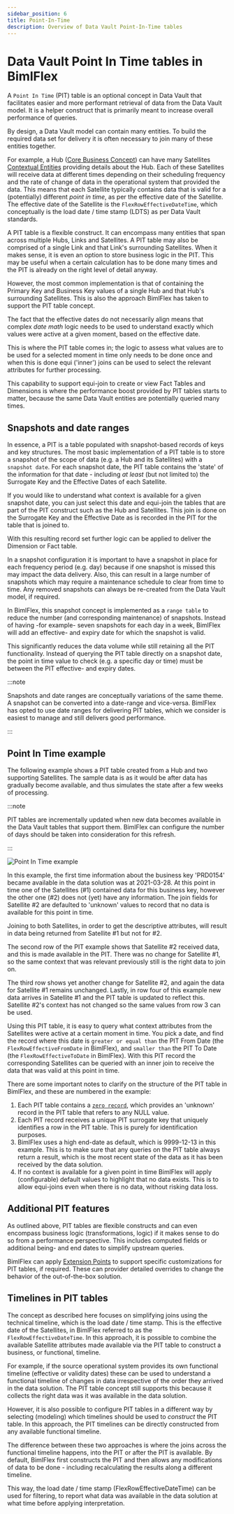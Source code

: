 ---
sidebar_position: 6
title: Point-In-Time
description: Overview of Data Vault Point-In-Time tables
---
<head>
  <meta name="varigenceProduct" content="BimlFlex"></meta>
  <meta name="varigenceArticleType" content="Conceptual"></meta>
</head>

# Data Vault Point In Time tables in BimlFlex

A `Point In Time` (PIT) table is an optional concept in Data Vault that facilitates easier and more performant retrieval of data from the Data Vault model. It is a helper construct that is primarily meant to increase overall performance of queries.

By design, a Data Vault model can contain many entities. To build the required data set for delivery it is often necessary to join many of these entities together.

For example, a Hub ([Core Business Concept](./data-vault-concept-hub)) can have many Satellites [Contextual Entities](./data-vault-concept-satellite) providing details about the Hub. Each of these Satellites will receive data at different times depending on their scheduling frequency and the rate of change of data in the operational system that provided the data. This means that each Satellite typically contains data that is valid for a (potentially) different *point in time*, as per the effective date of the Satellite. The effective date of the Satellite is the `FlexRowEffectiveDateTime`, which conceptually is the load date / time stamp (LDTS) as per Data Vault standards.

A PIT table is a flexible construct. It can encompass many entities that span across multiple Hubs, Links and Satellites. A PIT table may also be comprised of a single Link and that Link's surrounding Satellites. When it makes sense, it is even an option to store business logic in the PIT. This may be useful when a certain calculation has to be done many times and the PIT is already on the right level of detail anyway.

However, the most common implementation is that of containing the Primary Key and Business Key values of a single Hub and that Hub's surrounding Satellites. This is also the approach BimlFlex has taken to support the PIT table concept.

The fact that the effective dates do not necessarily align means that complex *date math* logic needs to be used to understand exactly which values were active at a given moment, based on the effective date.

This is where the PIT table comes in; the logic to assess what values are to be used for a selected moment in time only needs to be done once and when this is done equi ('inner') joins can be used to select the relevant attributes for further processing.

This capability to support equi-join to create or view Fact Tables and Dimensions is where the performance boost provided by PIT tables starts to matter, because the same Data Vault entities are potentially queried many times.

## Snapshots and date ranges

In essence, a PIT is a table populated with snapshot-based records of keys and key structures. The most basic implementation of a PIT table is to store a snapshot of the scope of data (e.g. a Hub and its Satellites) with a `snapshot date`. For each snapshot date, the PIT table contains the 'state' of the information for that date - including *at least* (but not limited to) the Surrogate Key and the Effective Dates of each Satellite.

If you would like to understand what context is available for a given snapshot date, you can just select this date and equi-join the tables that are part of the PIT construct such as the Hub and Satellites. This join is done on the Surrogate Key and the Effective Date as is recorded in the PIT for the table that is joined to.

With this resulting record set further logic can be applied to deliver the Dimension or Fact table.

In a snapshot configuration it is important to have a snapshot in place for each frequency period (e.g. day) because if one snapshot is missed this may impact the data delivery. Also, this can result in a large number of snapshots which may require a maintenance schedule to clear from time to time. Any removed snapshots can always be re-created from the Data Vault model, if required.

In BimlFlex, this snapshot concept is implemented as a `range table` to reduce the number (and corresponding maintenance) of snapshots. Instead of having -for example- seven snapshots for each day in a week, BimlFlex will add an effective- and expiry date for which the snapshot is valid.

This significantly reduces the data volume while still retaining all the PIT functionality. Instead of querying the PIT table directly on a snapshot date, the point in time value to check (e.g. a specific day or time) must be between the PIT effective- and expiry dates.



:::note

Snapshots and date ranges are conceptually variations of the same theme. A snapshot can be converted into a date-range and vice-versa. BimlFlex has opted to use date ranges for delivering PIT tables, which we consider is easiest to manage and still delivers good performance.

:::


## Point In Time example

The following example shows a PIT table created from a Hub and two supporting Satellites. The sample data is as it would be after data has gradually become available, and thus simulates the state after a few weeks of processing.



:::note

PIT tables are incrementally updated when new data becomes available in the Data Vault tables that support them. BimlFlex can configure the number of days should be taken into consideration for this refresh.

:::


![Point In Time example](/img/bimlflex/point-in-time-example.png "Point In Time example")

In this example, the first time information about the business key 'PRD0154' became available in the data solution was at 2021-03-28. At this point in time one of the Satellites (#1) contained data for this business key, however the other one (#2) does not (yet) have any information. The join fields for Satellite #2 are defaulted to 'unknown' values to record that no data is available for this point in time.

Joining to both Satellites, in order to get the descriptive attributes, will result in data being returned from Satellite #1 but not for #2.

The second row of the PIT example shows that Satellite #2 received data, and this is made available in the PIT. There was no change for Satellite #1, so the same context that was relevant previously still is the right data to join on.

The third row shows yet another change for Satellite #2, and again the data for Satellite #1 remains unchanged. Lastly, in row four of this example new data arrives in Satellite #1 and the PIT table is updated to reflect this. Satellite #2's context has not changed so the same values from row 3 can be used.

Using this PIT table, it is easy to query what context attributes from the Satellites were active at a certain moment in time. You pick a date, and find the record where this date is `greater or equal than` the PIT From Date (the `FlexRowEffectiveFromDate` in BimlFlex), and `smaller than` the PIT To Date (the `FlexRowEffectiveToDate` in BimlFlex). With this PIT record the corresponding Satellites can be queried with an inner join to receive the data that was valid at this point in time.

There are some important notes to clarify on the structure of the PIT table in BimlFlex, and these are numbered in the example:

1. Each PIT table contains a [`zero record`](./data-vault-concept-zero-records), which provides an 'unknown' record in the PIT table that refers to any NULL value.
2. Each PIT record receives a unique PIT surrogate key that uniquely identifies a row in the PIT table. This is purely for identification purposes.
3. BimlFlex uses a high end-date as default, which is 9999-12-13 in this example. This is to make sure that any queries on the PIT table always return a result, which is the most recent state of the data as it has been received by the data solution.
4. If no context is available for a given point in time BimlFlex will apply (configurable) default values to highlight that no data exists. This is to allow equi-joins even when there is no data, without risking data loss.

## Additional PIT features

As outlined above, PIT tables are flexible constructs and can even encompass business logic (transformations, logic) if it makes sense to do so from a performance perspective. This includes computed fields or additional being- and end dates to simplify upstream queries.

BimlFlex can apply [Extension Points](../concepts/extension-points) to support specific customizations for PIT tables, if required. These can provider detailed overrides to change the behavior of the out-of-the-box solution.

## Timelines in PIT tables

The concept as described here focuses on simplifying joins using the technical timeline, which is the load date / time stamp. This is the effective date of the Satellites, in BimlFlex referred to as the `FlexRowEffectiveDateTime`. In this approach, it is possible to combine the available Satellite attributes made available via the PIT table to construct a business, or functional, timeline.

For example, if the source operational system provides its own functional timeline (effective or validity dates) these can be used to understand a functional timeline of changes in data irrespective of the order they arrived in the data solution. The PIT table concept still supports this because it collects the right data was it was available in the data solution.

However, it is also possible to configure PIT tables in a different way by selecting (modeling) which timelines should be used to *construct* the PIT table. In this approach, the PIT timelines can be directly constructed from any available functional timeline.

The difference between these two approaches is where the joins across the functional timeline happens, into the PIT or after the PIT is available. By default, BimlFlex first constructs the PIT and then allows any modifications of data to be done - including recalculating the results along a different timeline.

This way, the load date / time stamp (FlexRowEffectiveDateTime) can be used for filtering, to report what data was available in the data solution at what time before applying interpretation.
